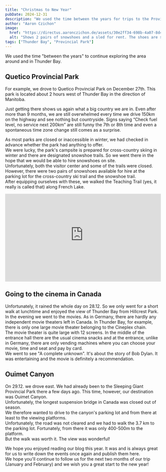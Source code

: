 ```yaml
---
title: "Christmas to New Year"
pubDate: 2024-12-31
description: "We used the time between the years for trips to the Provincial Parks."
author: "Aaron Czichon"
image:
  href: "https://directus.aaronczichon.de/assets/30e2ff34-698b-4a07-8d43-99da7c3ceedd.jpg?quality=70&width=1600"
  alt: "Shows 2 pairs of snowshoes and a sled for rent. The shoes are stuck in the snow at the edge of a parking lot covered with snow."
tags: ["Thunder Bay", "Provincial Park"]
---
```



We used the time "between the years" to continue exploring the area around and in Thunder Bay.   

## Quetico Provincial Park
For example, we drove to Quetico Provincial Park on December 27th. This park is located about 2 hours west of Thunder Bay in the direction of Manitoba.   

Just getting there shows us again what a big country we are in. Even after more than 9 months, we are still overwhelmed every time we drive 150km on the highway and see nothing but countryside. Signs saying “Check fuel level, no service next 200km” are still funny the 7th or 8th time and even a spontaneous time zone change still comes as a surprise.

As most parks are closed or inaccessible in winter, we had checked in advance whether the park had anything to offer.   
We were lucky, the park's campsite is prepared for cross-country skiing in winter and there are designated snowshoe trails. So we went there in the hope that we would be able to hire snowshoes on site.   
Unfortunately, both the visitor center and some of the trails were closed.    
However, there were two pairs of snowshoes available for hire at the parking lot for the cross-country ski trail and the snowshoe trail.   
After equipping ourselves with these, we walked the Teaching Trail (yes, it really is called that) along French Lake.

<div style="position: relative; padding-top: 56.25%;">
  <iframe
    src="https://customer-rnx58v5rm01lsk0m.cloudflarestream.com/1e89015aaa62d911e11ae2ffaa14035c/iframe?poster=https%3A%2F%2Fcustomer-rnx58v5rm01lsk0m.cloudflarestream.com%2F1e89015aaa62d911e11ae2ffaa14035c%2Fthumbnails%2Fthumbnail.jpg%3Ftime%3D%26height%3D600"
    loading="lazy"
    style="border: none; position: absolute; top: 0; left: 0; height: 100%; width: 100%;"
    allow="accelerometer; gyroscope; autoplay; encrypted-media; picture-in-picture;"
    allowfullscreen="true"
  ></iframe>
</div>

## Going to the cinema in Canada

Unfortunately, it rained the whole day on 28.12. So we only went for a short walk at lunchtime and enjoyed the view of Thunder Bay from Hillcrest Park.   
In the evening we went to the movies. As in Germany, there are hardly any independent movie theaters left in Canada. In Thunder Bay, for example, there is only one large movie theater belonging to the Cineplex chain.    
The movie theater is quite large with 12 screens. In the middle of the entrance hall there are the usual cinema snacks and at the entrance, unlike in Germany, there are only vending machines where you can choose your movie, time and seat and pay by card.    
We went to see "A complete unknown". It's about the story of Bob Dylan. It was entertaining and the movie is definitely a recommendation.

## Ouimet Canyon

On 29.12. we drove east. We had already been to the Sleeping Giant Provincial Park there a few days ago. This time, however, our destination was Ouimet Canyon.    
Unfortunately, the longest suspension bridge in Canada was closed out of season.   
We therefore wanted to drive to the canyon's parking lot and from there at least to the viewing platforms.   
Unfortunately, the road was not cleared and we had to walk the 3.7 km to the parking lot. Fortunately, from there it was only 400-500m to the platform.    
But the walk was worth it. The view was wonderful!

<DirectusGallery folderName="54 Christmas to New Year" />

We hope you enjoyed reading our blog this year. It was and is always great for us to write down the events once again and publish them here.   
We hope you'll continue to follow us for the next two months of our trip (January and February) and we wish you a great start to the new year!
